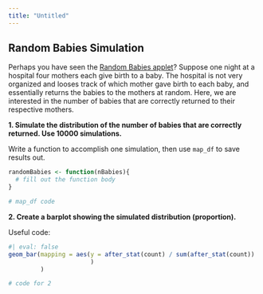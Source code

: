 ```yaml
---
title: "Untitled"
---
```


## Random Babies Simulation

Perhaps you have seen the [Random Babies applet](https://www.rossmanchance.com/applets/2021/randombabies/RandomBabies.html)? Suppose one night at a hospital four mothers each give birth to a baby. The hospital is not very organized and looses track of which mother gave birth to each baby, and essentially returns the babies to the mothers at random. Here, we are interested in the number of babies that are correctly returned to their respective mothers.

**1. Simulate the distribution of the number of babies that are correctly returned. Use 10000 simulations.**

::: callout-tip
Write a function to accomplish one simulation, then use `map_df` to save results out.
:::

```r
randomBabies <- function(nBabies){
  # fill out the function body
}

# map_df code

```

**2. Create a barplot showing the simulated distribution (proportion).**

::: callout-tip
Useful code:

```r
#| eval: false
geom_bar(mapping = aes(y = after_stat(count) / sum(after_stat(count))
                       )
         )
```
:::

```r
# code for 2
```
